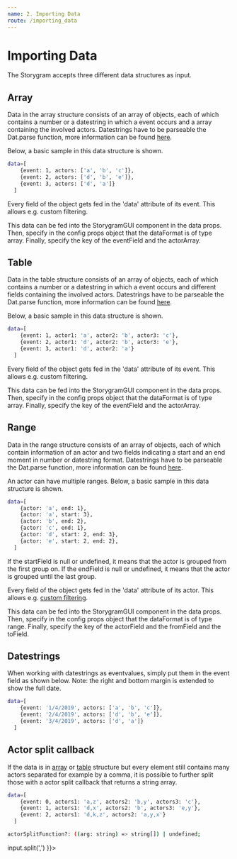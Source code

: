```yaml
---
name: 2. Importing Data
route: /importing_data
---
```


# Importing Data

The Storygram accepts three different data structures as input.

## Array

Data in the array structure consists of an array of objects, each of which contains a number or a datestring in which a event occurs and a array containing the involved actors. Datestrings have to be parseable the Dat.parse function, more information can be found [here](https://developer.mozilla.org/de/docs/Web/JavaScript/Reference/Global_Objects/Date/parse).

Below, a basic sample in this data structure is shown. 

```sh
data=[
    {event: 1, actors: ['a', 'b', 'c']},
    {event: 2, actors: ['d', 'b', 'e']},
    {event: 3, actors: ['d', 'a']}
  ]
```

Every field of the object gets fed in the 'data' attribute of its event. This allows e.g. custom filtering.

This data can be fed into the StorygramGUI component in the data props. Then, specify in the config props object that the dataFormat is of type array. Finally, specify the key of the eventField and the actorArray.

<Playground>
  <StorygramGUI data={[
    {event: 1, actors: ['a', 'b', 'c']},
    {event: 2, actors: ['d', 'b', 'e']},
    {event: 3, actors: ['d', 'a']}
  ]}
  config={ {
    dataFormat: 'array',
    eventField: 'event',
    actorArrayField: 'actors',
  }}></StorygramGUI>
</Playground>

## Table

Data in the table structure consists of an array of objects, each of which contains a number or a datestring in which a event occurs and different fields containing the involved actors. Datestrings have to be parseable the Dat.parse function, more information can be found [here](https://developer.mozilla.org/de/docs/Web/JavaScript/Reference/Global_Objects/Date/parse).

Below, a basic sample in this data structure is shown. 

```sh
data=[
    {event: 1, actor1: 'a', actor2: 'b', actor3: 'c'},
    {event: 2, actor1: 'd', actor2: 'b', actor3: 'e'},
    {event: 3, actor1: 'd', actor2: 'a'}
  ]
```

Every field of the object gets fed in the 'data' attribute of its event. This allows e.g. custom filtering.

This data can be fed into the StorygramGUI component in the data props. Then, specify in the config props object that the dataFormat is of type array. Finally, specify the key of the eventField and the actorArray.

<Playground>
  <StorygramGUI data={[
    {event: 1, actor1: 'a', actor2: 'b', actor3: 'c'},
    {event: 2, actor1: 'd', actor2: 'b', actor3: 'e'},
    {event: 3, actor1: 'd', actor2: 'a'}
  ]}
  config={ {
    dataFormat: 'table',
    eventField: 'event',
    actorFields: ['actor1', 'actor2', 'actor3'],
  }}></StorygramGUI>
</Playground>

## Range

Data in the range structure consists of an array of objects, each of which contain information of an actor and two fields indicating a start and an end moment in number or datestring format. Datestrings have to be parseable the Dat.parse function, more information can be found [here](https://developer.mozilla.org/de/docs/Web/JavaScript/Reference/Global_Objects/Date/parse).

An actor can have multiple ranges. 
Below, a basic sample in this data structure is shown. 

```sh
data=[
    {actor: 'a', end: 1},
    {actor: 'a', start: 3},
    {actor: 'b', end: 2},
    {actor: 'c', end: 1},
    {actor: 'd', start: 2, end: 3},
    {actor: 'e', start: 2, end: 2},
  ]
```

If the startField is null or undefined, it means that the actor is grouped from the first group on. If the endField is null or undefined, it means that the actor is grouped until the last group.

Every field of the object gets fed in the 'data' attribute of its actor. This allows e.g. [custom filtering](/filtering#custom-actor-filter).

This data can be fed into the StorygramGUI component in the data props. Then, specify in the config props object that the dataFormat is of type range. Finally, specify the key of the actorField and the fromField and the toField.

<Playground>
  <StorygramGUI data={[
    {actor: 'a', end: 1},
    {actor: 'a', start: 3},
    {actor: 'b', end: 2},
    {actor: 'c', end: 1},
    {actor: 'd', start: 2, end: 3},
    {actor: 'e', start: 2, end: 2},
  ]}
  config={ {
    dataFormat: 'ranges',
    actorField: 'actor',
    startField: 'start',
    endField: 'end'
  }}></StorygramGUI>
</Playground>

## Datestrings

When working with datestrings as eventvalues, simply put them in the event field as shown below. Note: the right and bottom margin is extended to show the full date.

```sh
data=[
    {event: '1/4/2019', actors: ['a', 'b', 'c']},
    {event: '2/4/2019', actors: ['d', 'b', 'e']},
    {event: '3/4/2019', actors: ['d', 'a']}
  ]
```

<Playground>
  <StorygramGUI data={[
    {event: '1/4/2019', actors: ['a', 'b', 'c']},
    {event: '2/4/2019', actors: ['d', 'b', 'e']},
    {event: '3/4/2019', actors: ['d', 'a']}
  ]}
  config={ {
    dataFormat: 'array',
    eventField: 'event',
    actorArrayField: 'actors',
    marginRight: 80,
    marginBottom: 70,
  }}></StorygramGUI>
</Playground>

## Actor split callback

If the data is in [array](/importing_data#array) or [table](/importing_data#table) structure but every element still contains many actors separated for example by a comma, it is possible to further split those with a actor split callback that returns a string array. 

```sh
data=[
    {event: 0, actors1: 'a,z', actors2: 'b,y', actors3: 'c'},
    {event: 1, actors1: 'd,x', actors2: 'b', actors3: 'e,y'},
    {event: 2, actors1: 'd,k,z', actors2: 'a,y,x'}
  ]
```

```sh
actorSplitFunction?: ((arg: string) => string[]) | undefined;
```

<Playground>
  <StorygramGUI data={[
    {event: 0, actors1: 'a,z', actors2: 'b,y', actors3: 'c'},
    {event: 1, actors1: 'd,x', actors2: 'b', actors3: 'e,y'},
    {event: 2, actors1: 'd,k,z', actors2: 'a,y,x'}
  ]}
  config={ {
    dataFormat: 'table',
    eventField: 'event',
    actorFields: ['actors1', 'actors2', 'actors3'],
    actorSplitFunction: (input) => input.split(',')
  }}></StorygramGUI>
</Playground>
